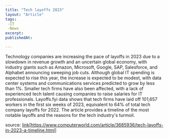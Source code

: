 ```yaml
---
title: "Tech layoffs 2023"
layout: "Article"
tags:
 -IT
 -News
excerpt:
publishedAt:

---
```


Technology companies are increasing the pace of layoffs in 2023 due to a slowdown in
revenue growth and an uncertain global economy, with industry giants such as Amazon,
Microsoft, Google, SAP, Salesforce, and Alphabet announcing sweeping job cuts.
Although global IT spending is expected to rise this year, the increase is expected to be modest,
with data center systems and communications services predicted to grow by less than 1%.
Smaller tech firms have also been affected, with a lack of experienced tech talent causing
companies to raise salaries for IT professionals. Layoffs.fyi data shows that tech firms have
laid off 101,657 workers in the first six weeks of 2023, equivalent to 64% of total tech company
layoffs for 2022. The article provides a timeline of the most notable layoffs and the reasons
for the tech industry's turmoil.


source: [link](https://www.computerworld.com/article/3685936/tech-layoffs-in-2023-a-timeline.html)[https://www.computerworld.com/article/3685936/tech-layoffs-in-2023-a-timeline.html]
